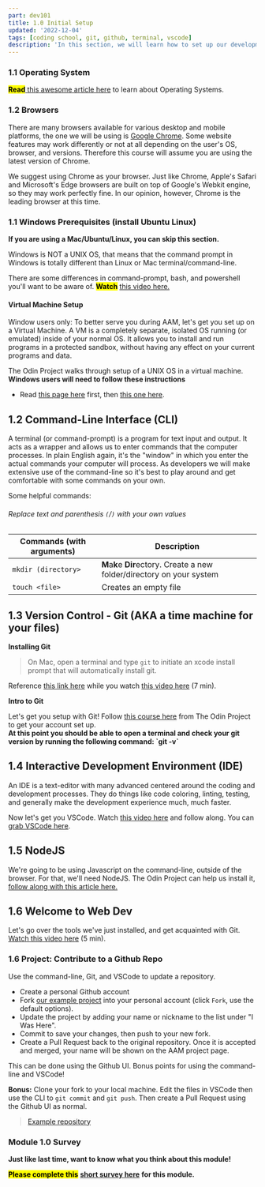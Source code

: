 ```yaml
---
part: dev101
title: 1.0 Initial Setup
updated: '2022-12-04'
tags: [coding school, git, github, terminal, vscode]
description: 'In this section, we will learn how to set up our development environment and tools.'
---
```


### 1.1 Operating System

<mark>**Read**</mark>[ this awesome article here](https://edu.gcfglobal.org/en/computerbasics/understanding-operating-systems/1/) to learn about Operating Systems.

### 1.2 Browsers

There are many browsers available for various desktop and mobile platforms, the one we will be using is [Google Chrome](https://www.google.com/chrome/). Some website features may work differently or not at all depending on the user's OS, browser, and versions. Therefore this course will assume you are using the latest version of Chrome.

We suggest using Chrome as your browser. Just like Chrome, Apple's Safari and Microsoft's Edge browsers are built on top of Google's Webkit engine, so they may work perfectly fine. In our opinion, however, Chrome is the leading browser at this time.

### 1.1 Windows Prerequisites (install Ubuntu Linux)

**If you are using a Mac/Ubuntu/Linux, you can skip this section.**

Windows is NOT a UNIX OS, that means that the command prompt in Windows is totally different than Linux or Mac terminal/command-line.

There are some differences in command-prompt, bash, and powershell you'll want to be aware of. <mark>**Watch**</mark> [this video here.](https://www.youtube.com/watch?v=nahtw_csB5w)

#### Virtual Machine Setup

Window users only: To better serve you during AAM, let's get you set up on a Virtual Machine. A VM is a completely separate, isolated OS running (or emulated) inside of your normal OS. It allows you to install and run programs in a protected sandbox, without having any effect on your current programs and data.

The Odin Project walks through setup of a UNIX OS in a virtual machine. **Windows users will need to follow these instructions**

- Read [this page here](https://www.theodinproject.com/lessons/foundations-installation-overview) first, then [this one here](https://www.theodinproject.com/lessons/foundations-installations).

## 1.2 Command-Line Interface (CLI)

A terminal (or command-prompt) is a program for text input and output. It acts as a wrapper and allows us to enter commands that the computer processes. In plain English again, it's the "window" in which you enter the actual commands your computer will process. As developers we will make extensive use of the command-line so it's best to play around and get comfortable with some commands on your own.

Some helpful commands:

###### _Replace text and parenthesis `(`/`)` with your own values_

| Commands (with arguments) | Description                                                              |
| ------------------------- | ------------------------------------------------------------------------ |
| `mkdir (directory>`       | **M**a**k**e **Dir**ectory. Create a new folder/directory on your system |
| `touch <file>`            | Creates an empty file                                                    |

## 1.3 Version Control - Git (AKA a time machine for your files)

**Installing Git**

> On Mac, open a terminal and type `git` to initiate an xcode install prompt that will automatically install git.

Reference [this link here](https://git-scm.com/downloads) while you watch [this video here](https://www.youtube.com/watch?v=N-SKiqoHBnY) (7 min).

**Intro to Git**

Let's get you setup with Git! Follow [this course here](https://www.theodinproject.com/lessons/foundations-git-basics) from The Odin Project to get your account set up.\
**At this point you should be able to open a terminal and check your git version by running the following command: \`git -v\`**

## 1.4 Interactive Development Environment (IDE)

An IDE is a text-editor with many advanced centered around the coding and development processes. They do things like code coloring, linting, testing, and generally make the development experience much, much faster.

Now let's get you VSCode. Watch [this video here](https://code.visualstudio.com/docs/introvideos/basics) and follow along. You can [grab VSCode here](https://vscode.dev/).

## 1.5 NodeJS

We're going to be using Javascript on the command-line, outside of the browser. For that, we'll need NodeJS. The Odin Project can help us install it, [follow along with this article here.](https://www.theodinproject.com/lessons/foundations-installing-node-js)

## 1.6 Welcome to Web Dev

Let's go over the tools we've just installed, and get acquainted with Git. [Watch this video here](https://www.youtube.com/watch?v=HfTXHrWMGVY) (5 min).

### 1.6 Project: Contribute to a Github Repo

Use the command-line, Git, and VSCode to update a repository.

- Create a personal Github account
- Fork [our example project](https://github.com/AAM-Institute/project-001) into your personal account (click `Fork`, use the default options).
- Update the project by adding your name or nickname to the list under "I Was Here".
- Commit to save your changes, then push to your new fork.
- Create a Pull Request back to the original repository. Once it is accepted and merged, your name will be shown on the AAM project page.

This can be done using the Github UI. Bonus points for using the command-line and VSCode!

**Bonus:** Clone your fork to your local machine. Edit the files in VSCode then use the CLI to `git commit` and `git push`. Then create a Pull Request using the Github UI as normal.

> [Example repository](https://github.com/AAM-Institute/project-001)

### Module 1.0 Survey

**Just like last time, want to know what you think about this module!**

<mark>**Please complete this**</mark> [**short survey here**](https://docs.google.com/forms/d/e/1FAIpQLSczM5DwiahZeFhkUoieNQ7xDSMzibc8Q4jDKiTQ-O1beCM1Pg/viewform)
**for this module.**
